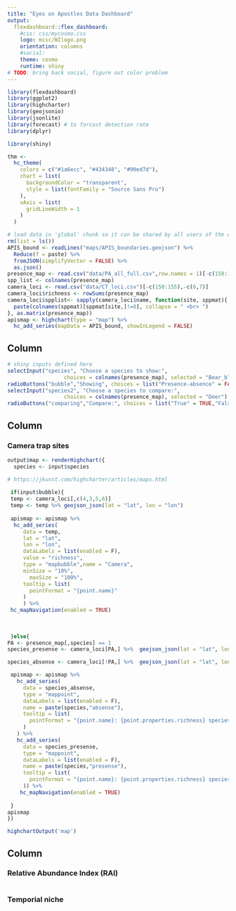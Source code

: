 ```yaml
---
title: "Eyes on Apostles Data Dashboard"
output: 
  flexdashboard::flex_dashboard:
    #css: css/mycosmo.css
    logo: misc/WIlogo.png
    orientation: columns
    #social: 
    theme: cosmo
    runtime: shiny
# TODO: bring back social, figure out color problem
---
```

<style>                     
.navbar {
  background-color:#c5050c;
  border-color:white;
}

.navbar-inverse {
    background-color: #c5050c;
    border-color: #c5050c;
}

.navbar-brand {
  color:white!important;
}



</style>  

```r
library(flexdashboard)
library(ggplot2)
library(highcharter)
library(geojsonio)
library(jsonlite)
library(forecast) # to forcast detection rate
library(dplyr)

library(shiny)

thm <- 
  hc_theme(
    colors = c("#1a6ecc", "#434348", "#90ed7d"),
    chart = list(
      backgroundColor = "transparent",
      style = list(fontFamily = "Source Sans Pro")
    ),
    xAxis = list(
      gridLineWidth = 1
    )
  )

```

```r
# load data in 'global' chunk so it can be shared by all users of the dashboard
rm(list = ls())
APIS_bound <- readLines("maps/APIS_boundaries.geojson") %>%
  Reduce(f = paste) %>%
  fromJSON(simplifyVector = FALSE) %>%
  as.json()
presence_map <- read.csv("data/PA_all_full.csv",row.names = 1)[-c(150:155),]
spp_list <- colnames(presence_map)
camera_loci <- read.csv("data/CT_loci.csv")[-c(150:155),-c(6,7)]
camera_loci$richness <- rowSums(presence_map)
camera_loci$spplist<- sapply(camera_loci$name, function(site, sppmat){
  paste(colnames(sppmat)[sppmat[site,]!=0], collapse = " <br> ")
}, as.matrix(presence_map))
apismap <- highchart(type = "map") %>%
  hc_add_series(mapData = APIS_bound, showInLegend = FALSE)
```

Column {.sidebar data-width=200}
-----------------------------------------------------------------------
```r
# shiny inputs defined here
selectInput("species", "Choose a species to show:",
                  choices = colnames(presence_map), selected = "Bear_black")
radioButtons("bubble","Showing", choices = list("Presence-absence" = FALSE,"Richness" = TRUE))
selectInput("species2", "Choose a species to compare:",
                  choices = colnames(presence_map), selected = "Deer")
radioButtons("comparing","Compare:", choices = list("True" = TRUE,"False" = FALSE))

```


Column {data-width=400}
-----------------------------------------------------------------------

### Camera trap sites

```r

output$map <- renderHighchart({
  species <- input$species

# https://jkunst.com/highcharter/articles/maps.html
 
 if(input$bubble){
 temp <- camera_loci[,c(4,3,5,6)]
 temp <- temp %>% geojson_json(lat = "lat", lon = "lon")
 
 apismap <- apismap %>%
  hc_add_series(
     data = temp, 
     lat = "lat",
     lon = "lon",
     dataLabels = list(enabled = F),
     value = "richness",
     type = "mapbubble",name = "Camera",
     minSize = "10%",
       maxSize = "100%",
     tooltip = list(
       pointFormat = "{point.name}"
     )
     ) %>%
 hc_mapNavigation(enabled = TRUE)
 
 
 
 }else{
PA <- presence_map[,species] == 1
species_presense <- camera_loci[PA,] %>%  geojson_json(lat = "lat", lon = "lon")

species_absense <- camera_loci[!PA,] %>%  geojson_json(lat = "lat", lon = "lon")

 apismap <- apismap %>%
   hc_add_series(
     data = species_absense,
     type = "mappoint",
     dataLabels = list(enabled = F),
     name = paste(species,"absense"),
     tooltip = list(
       pointFormat = "{point.name}: {point.properties.richness} species in total <br> {point.properties.spplist}"
     )
   ) %>% 
   hc_add_series(
     data = species_presense,
     type = "mappoint",
     dataLabels = list(enabled = F),
     name = paste(species,"presense"),
     tooltip = list(
       pointFormat = "{point.name}: {point.properties.richness} species in total <br> {point.properties.spplist}"
     )) %>% 
    hc_mapNavigation(enabled = TRUE)
  
 }
apismap
})

highchartOutput('map')

```

Column {data-width=350}
-----------------------------------------------------------------------

### Relative Abundance Index (RAI)

```r

```

### Temporial niche

```r

```

